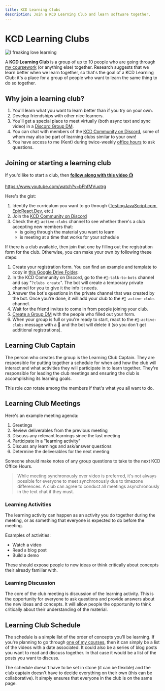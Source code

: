 ```yaml
---
title: KCD Learning Clubs
description: Join a KCD Learning Club and learn software together.
---
```


# KCD Learning Clubs

![I freaking love learning](./learning.jpg)

A **KCD Learning Club** is a group of up to 10 people who are going through
[my coursework](/courses) (or anything else) together. Research suggests that we
learn better when we learn together, so that's the goal of a KCD Learning Club:
it's a place for a group of people who want to learn the same thing to do so
together.

## Why join a learning club?

1. You'll learn what you want to learn better than if you try on your own.
2. Develop friendships with other nice learners.
3. You'll get a special place to meet virtually (both async text and sync video)
   in a
   [Discord Group DM](https://support.discord.com/hc/en-us/articles/223657667-Group-Chat-and-Calls).
4. You can chat with members of the [KCD Community on Discord](/discord), some
   of whom may also be part of learning clubs similar to your own!
5. You have access to me (Kent) during twice-weekly
   [office hours](/office-hours) to ask questions.

## Joining or starting a learning club

If you'd like to start a club, then
**[follow along with this video 📺](https://www.youtube.com/watch?v=bFhfMVuotrg)**

https://www.youtube.com/watch?v=bFhfMVuotrg

Here's the gist:

1. Identify the curriculum you want to go through
   ([TestingJavaScript.com](https://testingjavascript.com),
   [EpicReact.Dev](https://epicreact.dev), etc.)
2. Join the [KCD Community on Discord](/discord)
3. Check the `#📝-active-clubs` channel to see whether there's a club accepting
   new members that:
   - is going through the material you want to learn
   - is meeting at a time that works for your schedule

If there is a club available, then join that one by filling out the registration
form for the club. Otherwise, you can make your own by following these steps:

1. Create your registration form. You can find an example and template to copy
   in [this Google Drive Folder](https://kcd.im/kcd-learning-club-docs).
2. In the KCD Community on Discord, go to the `#🤖-talk-to-bots` channel and say
   "`?clubs create`". The bot will create a temporary private channel for you to
   give it the info it needs.
3. Answer the bot's questions in the private channel that was created by the
   bot. Once you're done, it will add your club to the `#📝-active-clubs`
   channel.
4. Wait for the friend invites to come in from people joining your club.
5. [Create a Group DM](https://support.discord.com/hc/en-us/articles/223657667-Group-Chat-and-Calls)
   with the people who filled out your form.
6. When your group is full or you're ready to start, react to the
   `#📝-active-clubs` message with a 🏁 and the bot will delete it (so you don't
   get additional registrations).

## Learning Club Captain

The person who creates the group is the Learning Club Captain. They are
responsible for putting together a schedule for when and how the club will
interact and what activities they will participate in to learn together. They're
responsible for leading the club meetings and ensuring the club is accomplishing
its learning goals.

This role _can_ rotate among the members if that's what you all want to do.

## Learning Club Meetings

Here's an example meeting agenda:

1. Greetings
2. Review deliverables from the previous meeting
3. Discuss any relevant learnings since the last meeting
4. Participate in a "learning activity"
5. Discuss any learnings and ask/answer questions
6. Determine the deliverables for the next meeting

Someone should make notes of any group questions to take to the next KCD Office
Hours.

> While meeting synchronously over video is preferred, it's not always possible
> for everyone to meet synchronously due to timezone differences. A club can
> agree to conduct all meetings asynchronously in the text chat if they must.

### Learning Activities

The learning activity can happen as an activity you do together during the
meeting, or as something that everyone is expected to do before the meeting.

Examples of activities:

- Watch a video
- Read a blog post
- Build a demo

These should expose people to new ideas or think critically about concepts their
already familiar with.

### Learning Discussion

The core of the club meeting is discussion of the learning activity. This is the
opportunity for everyone to ask questions and provide answers about the new
ideas and concepts. It will allow people the opportunity to think critically
about their understanding of the material.

## Learning Club Schedule

The schedule is a simple list of the order of concepts you'll be learning. If
you're planning to go through [one of my courses](/courses), then it can simply
be a list of the videos with a date associated. It could also be a series of
blog posts you want to read and discuss together. In that case it would be a
list of the posts you want to discuss.

The schedule doesn't have to be set in stone (it can be flexible) and the club
captain doesn't have to decide everything on their own (this can be
collaborative). It simply ensures that everyone in the club is on the same page.
